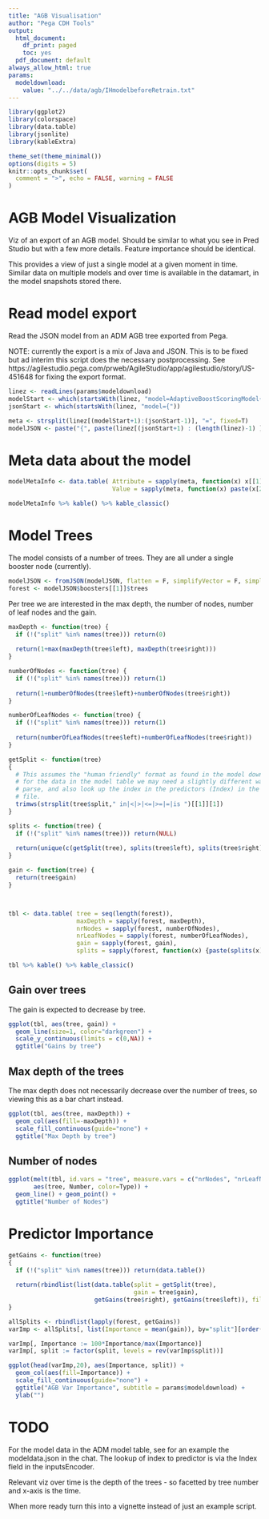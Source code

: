 ```yaml
---
title: "AGB Visualisation"
author: "Pega CDH Tools"
output:
  html_document:
    df_print: paged
    toc: yes
  pdf_document: default
always_allow_html: true
params:
  modeldownload:
    value: "../../data/agb/IHmodelbeforeRetrain.txt"
---
```


```r
library(ggplot2)
library(colorspace)
library(data.table)
library(jsonlite)
library(kableExtra)

theme_set(theme_minimal())
options(digits = 5)
knitr::opts_chunk$set(
  comment = ">", echo = FALSE, warning = FALSE
)
```

# AGB Model Visualization

Viz of an export of an AGB model. Should be similar to what you see in 
Pred Studio but with a few more details. Feature importance should
be identical.

This provides a view of just a single model at a given moment in time. Similar
data on multiple models and over time is available in the datamart, in the
model snapshots stored there.

# Read model export

Read the JSON model from an ADM AGB tree exported from Pega.

NOTE: currently the export is a mix of Java and JSON. This is to be fixed but
ad interim this script does the necessary postprocessing. See
https://agilestudio.pega.com/prweb/AgileStudio/app/agilestudio/story/US-451648
for fixing the export format.

```r
linez <- readLines(params$modeldownload)
modelStart <- which(startsWith(linez, "model=AdaptiveBoostScoringModel{"))
jsonStart <- which(startsWith(linez, "model={"))

meta <- strsplit(linez[(modelStart+1):(jsonStart-1)], "=", fixed=T)
modelJSON <- paste("{", paste(linez[(jsonStart+1) : (length(linez)-1) ], collapse = "\n"), "}")
```


# Meta data about the model

```r
modelMetaInfo <- data.table( Attribute = sapply(meta, function(x) x[[1]]), 
                             Value = sapply(meta, function(x) paste(x[2:length(x)], collapse=" = ")))

modelMetaInfo %>% kable() %>% kable_classic()
```

# Model Trees

The model consists of a number of trees. They are all under a single 
booster node (currently).

```r
modelJSON <- fromJSON(modelJSON, flatten = F, simplifyVector = F, simplifyDataFrame = F, simplifyMatrix = F)
forest <- modelJSON$boosters[[1]]$trees
```

Per tree we are interested in the max depth, the number of nodes,
number of leaf nodes and the gain.

```r
maxDepth <- function(tree) {
  if (!("split" %in% names(tree))) return(0)
  
  return(1+max(maxDepth(tree$left), maxDepth(tree$right)))
}

numberOfNodes <- function(tree) {
  if (!("split" %in% names(tree))) return(1)
  
  return(1+numberOfNodes(tree$left)+numberOfNodes(tree$right))
}

numberOfLeafNodes <- function(tree) {
  if (!("split" %in% names(tree))) return(1)
  
  return(numberOfLeafNodes(tree$left)+numberOfLeafNodes(tree$right))
}

getSplit <- function(tree)
{
  # This assumes the "human friendly" format as found in the model download,
  # for the data in the model table we may need a slightly different way to 
  # parse, and also look up the index in the predictors (Index) in the JSON
  # file.
  trimws(strsplit(tree$split," in|<|>|<=|>=|=|is ")[[1]][1])  
}

splits <- function(tree) {
  if (!("split" %in% names(tree))) return(NULL)
  
  return(unique(c(getSplit(tree), splits(tree$left), splits(tree$right))))
}

gain <- function(tree) {
  return(tree$gain)
}



tbl <- data.table( tree = seq(length(forest)),
                   maxDepth = sapply(forest, maxDepth),
                   nrNodes = sapply(forest, numberOfNodes),
                   nrLeafNodes = sapply(forest, numberOfLeafNodes),
                   gain = sapply(forest, gain),
                   splits = sapply(forest, function(x) {paste(splits(x), collapse=", ")}))

tbl %>% kable() %>% kable_classic()
```

## Gain over trees

The gain is expected to decrease by tree.

```r
ggplot(tbl, aes(tree, gain)) + 
  geom_line(size=1, color="darkgreen") +
  scale_y_continuous(limits = c(0,NA)) +
  ggtitle("Gains by tree")
```

## Max depth of the trees

The max depth does not necessarily decrease over the number of trees, so 
viewing this as a bar chart instead.

```r
ggplot(tbl, aes(tree, maxDepth)) + 
  geom_col(aes(fill=-maxDepth)) +
  scale_fill_continuous(guide="none") +
  ggtitle("Max Depth by tree")
```

## Number of nodes


```r
ggplot(melt(tbl, id.vars = "tree", measure.vars = c("nrNodes", "nrLeafNodes"), variable.name = "Type", value.name = "Number"), 
       aes(tree, Number, color=Type)) + 
  geom_line() + geom_point() +
  ggtitle("Number of Nodes")
```

# Predictor Importance

```r
getGains <- function(tree)
{
  if (!("split" %in% names(tree))) return(data.table())
  
  return(rbindlist(list(data.table(split = getSplit(tree),
                                   gain = tree$gain), 
                        getGains(tree$right), getGains(tree$left)), fill=T))
}

allSplits <- rbindlist(lapply(forest, getGains))
varImp <- allSplits[, list(Importance = mean(gain)), by="split"][order(-Importance)]

varImp[, Importance := 100*Importance/max(Importance)]
varImp[, split := factor(split, levels = rev(varImp$split))]

ggplot(head(varImp,20), aes(Importance, split)) + 
  geom_col(aes(fill=Importance)) +
  scale_fill_continuous(guide="none") +
  ggtitle("AGB Var Importance", subtitle = params$modeldownload) +
  ylab("")
```
# TODO

For the model data in the ADM model table, see for an example the modeldata.json
in the chat. The lookup of index to predictor is via the Index field in the 
inputsEncoder.

Relevant viz over time is the depth of the trees - so facetted by tree number
and x-axis is the time.

When more ready turn this into a vignette instead of just an example script.



